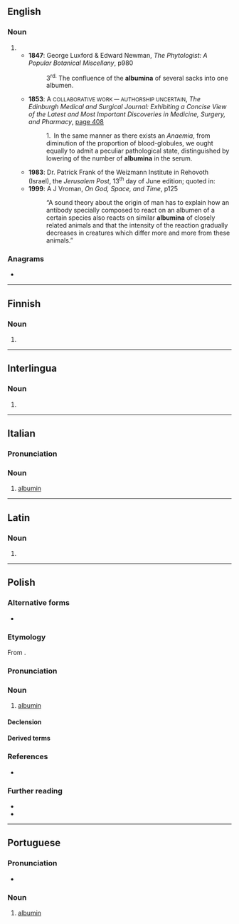 {{also|albúmina|albuminą}}
==English==

===Noun===
{{head|en|noun form}}

# {{plural of|en|albumen}}
#* '''1847''': George Luxford & Edward Newman, ''The Phytologist: A Popular Botanical Miscellany'', p980
#*: 3<sup>rd.</sup> The confluence of the '''albumina''' of several sacks into one albumen.
#* '''1853''': A <small>COLLABORATIVE WORK — AUTHORSHIP UNCERTAIN</small>, ''The Edinburgh Medical and Surgical Journal: Exhibiting a Concise View of the Latest and Most Important Discoveries in Medicine, Surgery, and Pharmacy'', [http://books.google.co.uk/books?id=6n8BAAAAYAAJ&pg=PA408&dq=albumina&ei=TiBASqDpNoe-yQTn56lT page 408]
#*: 1. In the same manner as there exists an ''Anaemia'', from diminution of the proportion of blood-globules, we ought equally to admit a peculiar pathological state, distinguished by lowering of the number of '''albumina''' in the serum.
#* '''1983''': Dr. Patrick Frank of the Weizmann Institute in Rehovoth (Israel), the ''Jerusalem Post'', 13<sup>th</sup> day of June edition; quoted in:
#* '''1999''': A J Vroman, ''On God, Space, and Time'', p125
#*: “A sound theory about the origin of man has to explain how an antibody specially composed to react on an albumen of a certain species also reacts on similar '''albumina''' of closely related animals and that the intensity of the reaction gradually decreases in creatures which differ more and more from these animals.”

===Anagrams===
* {{anagrams|en|a=aabilmnu|Balumain|bimanual|manubial}}

----

==Finnish==

===Noun===
{{head|fi|noun form}}

# {{fi-form of|case=essive|pl=singular|albumi}}

----

==Interlingua==

===Noun===
{{ia-noun|-}}

# {{l|en|albumin}}

----

==Italian==
{{wikipedia|lang=it}}

===Pronunciation===
{{it-pr|albumìna}}

===Noun===
{{it-noun|f}}

# {{lb|it|protein}} [[albumin]]

----

==Latin==

===Noun===
{{la-noun-form|albūmina}}

# {{inflection of|la|albūmen||nom//acc//voc|p}}

----

==Polish==
{{wp|lang=pl}}

===Alternative forms===
* {{alt|pl|albumin||obsolete}}

===Etymology===
From {{af|pl|lang1=la|albūmen|-ina}}. {{etydate|1807|ref={{cite-book|pl
|author=Jędrzej Śniadecki
|title=Początki chemii dla uzycia słuchaczow akademickich ułozone. T. 2
|url=https://polona.pl/item/poczatki-chemii-dla-uzycia-sluchaczow-akademickich-ulozone-t-2,ODIyNzYzNjc/124/#info:search:albumina
|year=1807
|page=117}}|ref2={{R:pl:NFJP}}}}

===Pronunciation===
{{pl-p|a=Pl-albumina.ogg}}

===Noun===
{{pl-noun|f}}

# {{lb|pl|biochemistry}} [[albumin]]
#: {{coi|pl|ludzka '''albumina'''|human '''albumin'''}}
#: {{coi|pl|'''albumina''' znakowana|'''albumin''' marked (for something)}}
#: {{coi|pl|surowicza '''albumina''' wołowa|bovine serum '''albumin'''}}
#: {{coi|pl|wydalanie '''albumin''' z moczem|excretion of '''albumins''' in urine}}
#: {{coi|pl|stężenie '''albumin'''|concentration of '''albumins'''}}
#: {{coi|pl|roztwór '''albuminy'''|a solution of '''albumin'''}}
#: {{coi|pl|zawartość '''albumin'''|contents of '''albumins'''}}
#: {{coi|pl|poziom '''albumin'''|level of '''albumins'''}}
#: {{coi|pl|'''albuminy''' osocza|'''albumins''' of plasma}}
#: {{coi|pl|'''albumina''' jaja|'''albumin''' of an egg}}
#: {{coi|pl|przyjmować '''albuminę'''|to take/receive '''albumin'''}}

====Declension====
{{pl-decl-noun-f}}

====Derived terms====
{{col3|pl|title=adjective|albuminowy}}
{{col3|pl|title=nouns|albuminoid|albuminometr|albuminuria}}

===References===
<references/>
* {{R:pl:NKJP}}

===Further reading===
* {{R:pl:WSJP}}
* {{R:pl:PWN}}

{{C|pl|Proteins}}

----

==Portuguese==

===Pronunciation===
{{pt-IPA}}
* {{hyph|pt|al|bu|mi|na}}

===Noun===
{{pt-noun|f}}

# {{lb|pt|organic chemistry}} [[albumin]] {{gloss|one of a class of monomeric proteins that are soluble in water}}